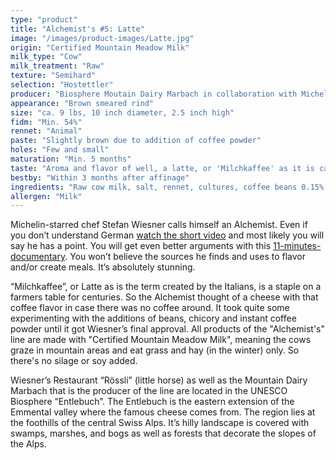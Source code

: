 ```yaml
---
type: "product"
title: "Alchemist's #5: Latte"
image: "/images/product-images/Latte.jpg"
origin: "Certified Mountain Meadow Milk"
milk_type: "Cow"
milk_treatment: "Raw"
texture: "Semihard"
selection: "Hostettler"
producer: "Biosphere Moutain Dairy Marbach in collaboration with Michelin-Star Chef Stefan Wiesner"
appearance: "Brown smeared rind"
size: "ca. 9 lbs, 10 inch diameter, 2.5 inch high"
fidm: "Min. 54%"
rennet: "Animal"
paste: "Slightly brown due to addition of coffee powder"
holes: "Few and small"
maturation: "Min. 5 months"
taste: "Aroma and flavor of well, a latte, or 'Milchkaffee' as it is called in Switzerland"
bestby: "Within 3 months after affinage"
ingredients: "Raw cow milk, salt, rennet, cultures, coffee beans 0.15%, chicory 0.02%, instant coffee 0.01%"
allergen: "Milk"
---
```


Michelin-starred chef Stefan Wiesner calls himself an Alchemist. Even if you don’t understand German [watch the short video](https://www.youtube.com/watch?v=FicdYNsrfoM&feature=youtu.be) and most likely you will say he has a point. You will get even better arguments with this [11-minutes-documentary](http://www.stefanwiesner.ch). You won’t believe the sources he finds and uses to flavor and/or create meals. It’s absolutely stunning.

“Milchkaffee”, or Latte as is the term created by the Italians, is a staple on a farmers table for centuries. So the Alchemist thought of a cheese with that coffee flavor in case there was no coffee around. It took quite some experimenting with the additions of beans, chicory and instant coffee powder until it got Wiesner’s final approval. All products of the "Alchemist's" line are made with "Certified Mountain Meadow Milk", meaning the cows graze in mountain areas and eat grass and hay (in the winter) only. So there's no silage or soy added.

Wiesner’s Restaurant “Rössli” (little horse) as well as the Mountain Dairy Marbach that is the producer of the line are located in the UNESCO Biosphere “Entlebuch”. The Entlebuch is the eastern extension of the Emmental valley where the famous cheese comes from. The region lies at the foothills of the central Swiss Alps. It’s hilly landscape is covered with swamps, marshes, and bogs as well as forests that decorate the slopes of the Alps.
